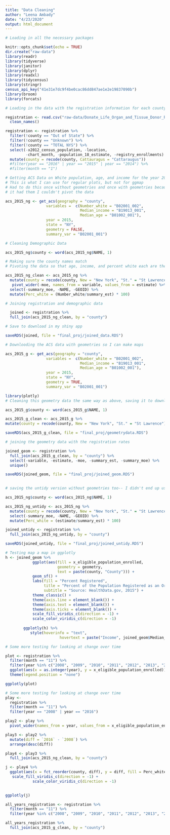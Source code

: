 ```yaml
---
title: "Data Cleaning"
author: "Leena Ambady"
date: "4/23/2020"
output: html_document
---
```


```r
# Loading in all the necessary packages 

knitr::opts_chunk$set(echo = TRUE)
dir.create("raw-data")
library(readr)
library(tidyverse)
library(janitor)
library(dplyr)
library(readxl)
library(tidycensus)
library(stringr)
census_api_key("41e31e7dc9f4be0cac86dd847ae1e2e19837090b")
library(broom)
library(forcats)
```

```r
# Loading in the data with the registration information for each county from 2008-2020

registration <- read.csv("raw-data/Donate_Life_Organ_and_Tissue_Donor_Registry_Enrollment_by_County__Beginning_September_2008.csv") %>%
  clean_names()

registration <- registration %>%
  filter(!county == "Out of State") %>%
  filter(!county == "Unknown") %>%
  filter(!county == "TOTAL NYS") %>%
  select(-x2012_census_population, -location, 
         -chart_month, -population_18_estimate, -registry_enrollments) %>%
  mutate(county = recode(county, Cattauragus = "Cattaraugus")) 
  #filter(year == "2016" | year == "2015" | year == "2014") %>%
  #filter(month == "1")
```

```r
# Getting ACS Data on White population, age, and income for the year 2015
# This is what I can use for regular plots, but not for ggmap
# Had to do this once without geometries and once with geometries because when
# it had them I couldn't pivot the data

acs_2015_ng <- get_acs(geography = "county",
                  variables =  c(Number_white = "B02001_002",
                                 Median_income = "B19013_001", 
                                 Median_age = "B01002_001"),
                  year = 2015,
                  state = "NY",
                  geometry = FALSE,
                  summary_var = "B02001_001")
```

```r
# Cleaning Demographic Data

acs_2015_ng$county <- word(acs_2015_ng$NAME, 1) 

# Making sure the county names match
# Pivoting the data so that age, income, and percent white each are their own variable

acs_2015_ng_clean <- acs_2015_ng %>%
  mutate(county = recode(county, New = "New York", "St." = "St Lawrence")) %>%
   pivot_wider(-moe, names_from = variable, values_from = estimate) %>%
  select(-summary_moe, -NAME, -GEOID) %>%
  mutate(Perc_white = (Number_white/summary_est) * 100)
```

```r
# Joining registration and demographic data 

  joined <- registration %>%
  full_join(acs_2015_ng_clean, by = "county")

# Save to download in my shiny app

saveRDS(joined, file = "final_proj/joined_data.RDS")

```


```r
# Downlooding the ACS data with geometries so I can make maps 

acs_2015_g <- get_acs(geography = "county",
                  variables =  c(Number_white = "B02001_002",
                                 Median_income = "B19013_001", 
                                 Median_age = "B01002_001"),
                  year = 2015,
                  state = "NY",
                  geometry = TRUE,
                  summary_var = "B02001_001")


```

```r
library(plotly)
# Cleaning this geometry data the same way as above, saving it to download in my shiny app

acs_2015_g$county <- word(acs_2015_g$NAME, 1)

acs_2015_g_clean <- acs_2015_g %>%
mutate(county = recode(county, New = "New York", "St." = "St Lawrence"))

saveRDS(acs_2015_g_clean, file = "final_proj/geometrydata.RDS")


```

```r
# joining the geometry data with the registration rates 

joined_geom <- registration %>%
  full_join(acs_2015_g_clean, by = "county") %>%
  select(-variable, -estimate, -moe, -summary_est, -summary_moe) %>%
  unique()

saveRDS(joined_geom, file = "final_proj/joined_geom.RDS")
  
```


```r
# saving the untidy version without geometries too-- I didn't end up using this but just in case

acs_2015_ng$county <- word(acs_2015_ng$NAME, 1) 

acs_2015_ng_untidy <- acs_2015_ng %>%
  mutate(county = recode(county, New = "New York", "St." = "St Lawrence")) %>%
  select(-summary_moe, -NAME, -GEOID) %>%
  mutate(Perc_white = (estimate/summary_est) * 100)

joined_untidy <- registration %>%
  full_join(acs_2015_ng_untidy, by = "county")

saveRDS(joined_untidy, file = "final_proj/joined_untidy.RDS")
```

```r
# Testing map a map in ggplotly
h <- joined_geom %>%
            ggplot(aes(fill = x_eligible_population_enrolled,
                       geometry = geometry, 
                       text = paste(county, "County"))) +
            geom_sf() +
            labs(fill = "Percent Registered",
                 title = "Percent of the Population Registered as an Organ Donor, 2015",
                 subtitle = "Source: HealthData.gov, 2015") +
            theme_classic() +
            theme(axis.line = element_blank()) +
            theme(axis.text = element_blank()) +
            theme(axis.ticks = element_blank()) +
            scale_fill_viridis_c(direction = -1) +
            scale_color_viridis_c(direction = -1)
        
        ggplotly(h) %>%
           style(hoverinfo = "text",
                        hovertext = paste("Income", joined_geom$Median_income))
```

```r
# Some more testing for looking at change over time 

plot <- registration %>%
  filter(month == "11") %>%
  filter(year %in% c("2008", "2009", "2010", "2011", "2012", "2013", "2014", "2015", "2016")) %>%
  ggplot(aes(x = as.integer(year), y = x_eligible_population_enrolled)) + geom_line(aes(color = county)) +
  theme(legend.position = "none")

ggplotly(plot)
```

```r
# Some more testing for looking at change over time 
play <- 
  registration %>%
  filter(month == "11") %>%
  filter(year == "2008" | year == "2016")

play2 <- play %>%
  pivot_wider(names_from = year, values_from = x_eligible_population_enrolled) 

play3 <- play2 %>%
  mutate(diff = `2016` - `2008`) %>%
  arrange(desc(diff))

play4 <- play3 %>%
  full_join(acs_2015_ng_clean, by = "county")

j <- play4 %>%
  ggplot(aes(x = fct_reorder(county, diff), y = diff, fill = Perc_white)) + geom_col() +
   scale_fill_viridis_c(direction = -1) +
            scale_color_viridis_c(direction = -1)
  

ggplotly(j)


```

```r
all_years_registration <- registration %>%
  filter(month == "11") %>%
  filter(year %in% c("2008", "2009", "2010", "2011", "2012", "2013", "2014", "2015", "2016"))

all_years_registration %>%
  full_join(acs_2015_g_clean, by = "county")

```

